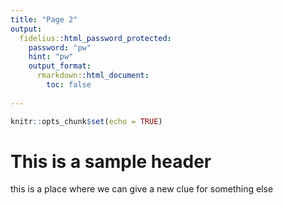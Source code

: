 ```yaml
---
title: "Page 2"
output:
  fidelius::html_password_protected:
    password: "pw"
    hint: "pw"
    output_format: 
      rmarkdown::html_document:
        toc: false
      
---
```


```r
knitr::opts_chunk$set(echo = TRUE)
```

# This is a sample header

this is a place where we can give a new clue for something else